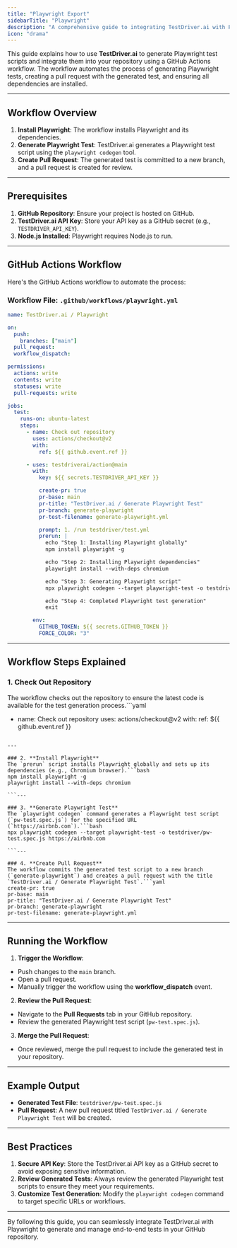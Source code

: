 ```yaml
---
title: "Playwright Export"
sidebarTitle: "Playwright"
description: "A comprehensive guide to integrating TestDriver.ai with Playwright for automated test generation."
icon: "drama"
---
```


This guide explains how to use **TestDriver.ai** to generate Playwright test scripts and integrate them into your repository using a GitHub Actions workflow. The workflow automates the process of generating Playwright tests, creating a pull request with the generated test, and ensuring all dependencies are installed.

---

## Workflow Overview

1. **Install Playwright**: The workflow installs Playwright and its dependencies.
2. **Generate Playwright Test**: TestDriver.ai generates a Playwright test script using the `playwright codegen` tool.
3. **Create Pull Request**: The generated test is committed to a new branch, and a pull request is created for review.

---

## Prerequisites

1. **GitHub Repository**: Ensure your project is hosted on GitHub.
2. **TestDriver.ai API Key**: Store your API key as a GitHub secret (e.g., `TESTDRIVER_API_KEY`).
3. **Node.js Installed**: Playwright requires Node.js to run.

---

## GitHub Actions Workflow

Here's the GitHub Actions workflow to automate the process:

### Workflow File: `.github/workflows/playwright.yml`

```yaml
name: TestDriver.ai / Playwright

on:
  push:
    branches: ["main"]
  pull_request:
  workflow_dispatch:

permissions:
  actions: write
  contents: write
  statuses: write
  pull-requests: write

jobs:
  test:
    runs-on: ubuntu-latest
    steps:
      - name: Check out repository
        uses: actions/checkout@v2
        with:
          ref: ${{ github.event.ref }}

      - uses: testdriverai/action@main
        with:
          key: ${{ secrets.TESTDRIVER_API_KEY }}

          create-pr: true
          pr-base: main
          pr-title: "TestDriver.ai / Generate Playwright Test"
          pr-branch: generate-playwright
          pr-test-filename: generate-playwright.yml

          prompt: 1. /run testdriver/test.yml
          prerun: |
            echo "Step 1: Installing Playwright globally"
            npm install playwright -g

            echo "Step 2: Installing Playwright dependencies"
            playwright install --with-deps chromium

            echo "Step 3: Generating Playwright script"
            npx playwright codegen --target playwright-test -o testdriver/pw-test.spec.js https://airbnb.com

            echo "Step 4: Completed Playwright test generation"
            exit

        env:
          GITHUB_TOKEN: ${{ secrets.GITHUB_TOKEN }}
          FORCE_COLOR: "3"


```

---

## Workflow Steps Explained

### 1. **Check Out Repository**
The workflow checks out the repository to ensure the latest code is available for the test generation process.```yaml
- name: Check out repository
  uses: actions/checkout@v2
  with:
    ref: $\{\{ github.event.ref }}

```

---

### 2. **Install Playwright**
The `prerun` script installs Playwright globally and sets up its dependencies (e.g., Chromium browser).```bash
npm install playwright -g
playwright install --with-deps chromium

```---

### 3. **Generate Playwright Test**
The `playwright codegen` command generates a Playwright test script (`pw-test.spec.js`) for the specified URL (`https://airbnb.com`).```bash
npx playwright codegen --target playwright-test -o testdriver/pw-test.spec.js https://airbnb.com

```---

### 4. **Create Pull Request**
The workflow commits the generated test script to a new branch (`generate-playwright`) and creates a pull request with the title `TestDriver.ai / Generate Playwright Test`.```yaml
create-pr: true
pr-base: main
pr-title: "TestDriver.ai / Generate Playwright Test"
pr-branch: generate-playwright
pr-test-filename: generate-playwright.yml

```

---

## Running the Workflow

1. **Trigger the Workflow**:
  - Push changes to the `main` branch.
  - Open a pull request.
  - Manually trigger the workflow using the **workflow_dispatch** event.

2. **Review the Pull Request**:
  - Navigate to the **Pull Requests** tab in your GitHub repository.
  - Review the generated Playwright test script (`pw-test.spec.js`).

3. **Merge the Pull Request**:
  - Once reviewed, merge the pull request to include the generated test in your repository.

---

## Example Output

- **Generated Test File**: `testdriver/pw-test.spec.js`
- **Pull Request**: A new pull request titled `TestDriver.ai / Generate Playwright Test` will be created.

---

## Best Practices

1. **Secure API Key**: Store the TestDriver.ai API key as a GitHub secret to avoid exposing sensitive information.
2. **Review Generated Tests**: Always review the generated Playwright test scripts to ensure they meet your requirements.
3. **Customize Test Generation**: Modify the `playwright codegen` command to target specific URLs or workflows.

---

By following this guide, you can seamlessly integrate TestDriver.ai with Playwright to generate and manage end-to-end tests in your GitHub repository.
